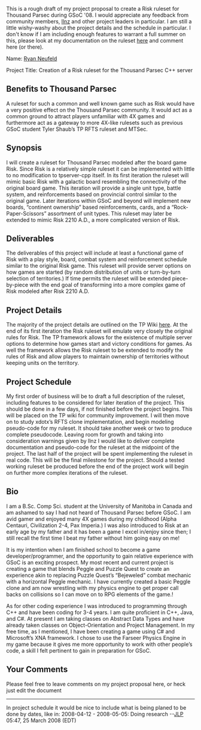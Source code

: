 This is a rough draft of my project proposal to create a Risk ruleset for Thousand Parsec during GSoC '08. I would appreciate any feedback from community members, [[user:llnz|llnz]] and other project leaders in particular. I am still a little wishy-washy about the project details and the schedule in particular. I don't know if I am including enough features to warrant a full summer on this, please look at my documentation on the ruleset [[Risk|here]] and comment here (or there).

Name: [[user:Jphr|Ryan Neufeld]] 

Project Title: Creation of a Risk ruleset for the Thousand Parsec C++ server 

== Benefits to Thousand Parsec ==
A ruleset for such a common and well known game such as Risk would have a very positive effect on the Thousand Parsec community. It would act as a common ground to attract players unfamiliar with 4X games and furthermore act as a gateway to more 4X-like rulesets such as previous GSoC student Tyler Shaub’s TP RFTS ruleset and MTSec. 


== Synopsis ==
I will create a ruleset for Thousand Parsec modeled after the board game Risk. Since Risk is a relatively simple ruleset it can be implemented with little to no modification to tpserver-cpp itself. In its first iteration the ruleset will mimic basic Risk with a galactic board resembling the connectivity of the original board game. This iteration will provide a single unit type, battle system, and reinforcements based on provincial control similar to the original game. Later iterations within GSoC and beyond will implement new boards, “continent ownership” based reinforcements, cards, and a “Rock-Paper-Scissors” assortment of unit types. This ruleset may later be extended to mimic Risk 2210 A.D., a more complicated version of Risk. 


== Deliverables ==
The deliverables of this project will include at least a functional game of Risk with a play style, board, combat system and reinforcement schedule similar to the original Risk game. This ruleset will provide server options on how games are started (by random distribution of units or turn-by-turn selection of territories.) If time permits the ruleset will be extended piece-by-piece with the end goal of transforming into a more complex game of Risk modeled after Risk 2210 A.D.


== Project Details ==
The majority of the project details are outlined on the TP Wiki [[Risk|here]]. At the end of its first iteration the Risk ruleset will emulate very closely the original rules for Risk. The TP framework allows for the existence of multiple server options to determine how games start and victory conditions for games. As well the framework allows the Risk ruleset to be extended to modify the rules of Risk and allow players to maintain ownership of territories without keeping units on the territory.


== Project Schedule ==
My first order of business will be to draft a full description of the ruleset, including features to be considered for later iteration of the project. This should be done in a few days, if not finished before the project begins. This will be placed on the TP wiki for community improvement. I will then move on to study xdotx’s RFTS clone implementation, and begin modeling pseudo-code for my ruleset. It should take another week or two to produce complete pseudocode. Leaving room for growth and taking into consideration warnings given by llnz I would like to deliver complete documentation and pseudo-code for the ruleset at the midpoint of the project. The last half of the project will be spent implementing the ruleset in real code. This will be the final milestone for the project. Should a tested working ruleset be produced before the end of the project work will begin on further more complex iterations of the ruleset.


== Bio ==
I am a B.Sc. Comp Sci. student at the University of Manitoba in Canada and am ashamed to say I had not heard of Thousand Parsec before GSoC. I am avid gamer and enjoyed many 4X games during my childhood (Alpha Centauri, Civilization 2-4, Pax Imperia.) I was also introduced to Risk at an early age by my father and it has been a game I excel in/enjoy since then; I still recall the first time I beat my father without him going easy on me!

It is my intention when I am finished school to become a game developer/programmer, and the opportunity to gain relative experience with GSoC is an exciting prospect. My most recent and current project is creating a game that blends Peggle and Puzzle Quest to create an experience akin to replacing Puzzle Quest’s “Bejeweled” combat mechanic with a horizontal Peggle mechanic. I have currently created a basic Peggle clone and am now wrestling with my physics engine to get proper call backs on collisions so I can move on to RPG elements of the game.!

As for other coding experience I was introduced to programming through C++ and have been coding for 3-4 years. I am quite proficient in C++, Java, and C#. At present I am taking classes on Abstract Data Types and have already taken classes on Object-Orientation and Project Management. In my free time, as I mentioned, I have been creating a game using C# and Microsoft’s XNA framework. I chose to use the Farseer Physics Engine in my game because it gives me more opportunity to work with other people’s code, a skill I felt pertinent to gain in preparation for GSoC.

== Your Comments ==
Please feel free to leave comments on my project proposal here, or heck just edit the document

----

In project schedule it would be nice to include what is being planed to be done by dates, like in:
2008-04-12 - 2008-05-05: Doing research
--[[User:JLP|JLP]] 05:47, 25 March 2008 (EDT)